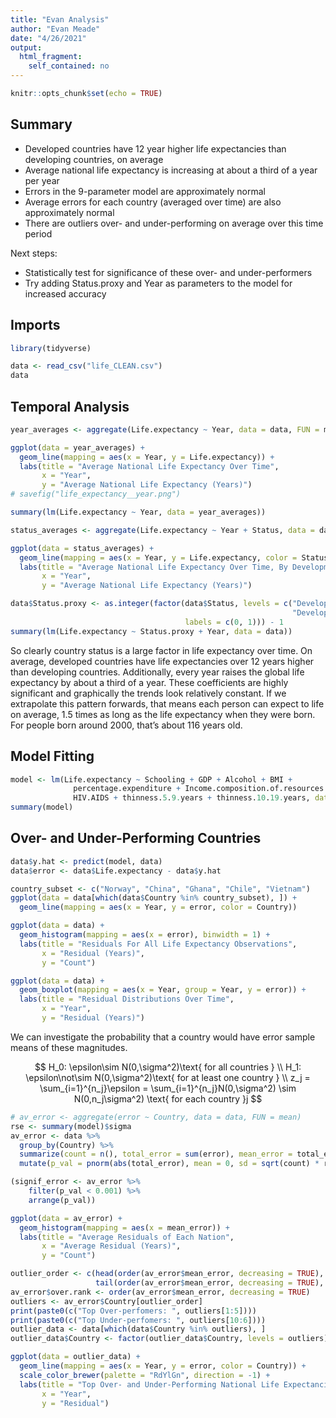 ```yaml
---
title: "Evan Analysis"
author: "Evan Meade"
date: "4/26/2021"
output:
  html_fragment:
    self_contained: no
---
```


```r
knitr::opts_chunk$set(echo = TRUE)
```

## Summary

* Developed countries have 12 year higher life expectancies than developing countries, on average
* Average national life expectancy is increasing at about a third of a year per year 
* Errors in the 9-parameter model are approximately normal
* Average errors for each country (averaged over time) are also approximately normal
* There are outliers over- and under-performing on average over this time period

Next steps:

* Statistically test for significance of these over- and under-performers
* Try adding Status.proxy and Year as parameters to the model for increased accuracy

## Imports

```r
library(tidyverse)

data <- read_csv("life_CLEAN.csv")
data
```

## Temporal Analysis

```r
year_averages <- aggregate(Life.expectancy ~ Year, data = data, FUN = mean)

ggplot(data = year_averages) +
  geom_line(mapping = aes(x = Year, y = Life.expectancy)) +
  labs(title = "Average National Life Expectancy Over Time",
       x = "Year",
       y = "Average National Life Expectancy (Years)")
# savefig("life_expectancy__year.png")

summary(lm(Life.expectancy ~ Year, data = year_averages))
```

```r
status_averages <- aggregate(Life.expectancy ~ Year + Status, data = data, FUN = mean)

ggplot(data = status_averages) +
  geom_line(mapping = aes(x = Year, y = Life.expectancy, color = Status)) +
  labs(title = "Average National Life Expectancy Over Time, By Development Status",
       x = "Year",
       y = "Average National Life Expectancy (Years)")
```

```r
data$Status.proxy <- as.integer(factor(data$Status, levels = c("Developing",
                                                               "Developed"),
                                       labels = c(0, 1))) - 1
summary(lm(Life.expectancy ~ Status.proxy + Year, data = data))
```

So clearly country status is a large factor in life expectancy over time. On average, developed countries have life expectancies over 12 years higher than developing countries. Additionally, every year raises the global life expectancy by about a third of a year. These coefficients are highly significant and graphically the trends look relatively constant. If we extrapolate this pattern forwards, that means each person can expect to life on average, 1.5 times as long as the life expectancy when they were born. For people born around 2000, that's about 116 years old.

## Model Fitting

```r
model <- lm(Life.expectancy ~ Schooling + GDP + Alcohol + BMI +
              percentage.expenditure + Income.composition.of.resources +
              HIV.AIDS + thinness.5.9.years + thinness.10.19.years, data = data)
summary(model)
```

## Over- and Under-Performing Countries

```r
data$y.hat <- predict(model, data)
data$error <- data$Life.expectancy - data$y.hat

country_subset <- c("Norway", "China", "Ghana", "Chile", "Vietnam")
ggplot(data = data[which(data$Country %in% country_subset), ]) +
  geom_line(mapping = aes(x = Year, y = error, color = Country))
```

```r
ggplot(data = data) +
  geom_histogram(mapping = aes(x = error), binwidth = 1) +
  labs(title = "Residuals For All Life Expectancy Observations",
       x = "Residual (Years)",
       y = "Count")

ggplot(data = data) +
  geom_boxplot(mapping = aes(x = Year, group = Year, y = error)) +
  labs(title = "Residual Distributions Over Time",
       x = "Year",
       y = "Residual (Years)")
```

We can investigate the probability that a country would have error sample means of these magnitudes.

$$
H_0: \epsilon\sim N(0,\sigma^2)\text{ for all countries }
\\
H_1: \epsilon\not\sim N(0,\sigma^2)\text{ for at least one country }
\\
z_j = \sum_{i=1}^{n_j}\epsilon = \sum_{i=1}^{n_j}N(0,\sigma^2) \sim N(0,n_j\sigma^2) \text{ for each country }j
$$

```r
# av_error <- aggregate(error ~ Country, data = data, FUN = mean)
rse <- summary(model)$sigma
av_error <- data %>%
  group_by(Country) %>%
  summarize(count = n(), total_error = sum(error), mean_error = total_error / count) %>%
  mutate(p_val = pnorm(abs(total_error), mean = 0, sd = sqrt(count) * rse, lower.tail = FALSE))

(signif_error <- av_error %>%
    filter(p_val < 0.001) %>%
    arrange(p_val))

ggplot(data = av_error) +
  geom_histogram(mapping = aes(x = mean_error)) +
  labs(title = "Average Residuals of Each Nation",
       x = "Average Residual (Years)",
       y = "Count")
```

```r
outlier_order <- c(head(order(av_error$mean_error, decreasing = TRUE), 5),
                   tail(order(av_error$mean_error, decreasing = TRUE), 5))
av_error$over.rank <- order(av_error$mean_error, decreasing = TRUE)
outliers <- av_error$Country[outlier_order]
print(paste0(c("Top Over-perfomers: ", outliers[1:5])))
print(paste0(c("Top Under-perfomers: ", outliers[10:6])))
outlier_data <- data[which(data$Country %in% outliers), ]
outlier_data$Country <- factor(outlier_data$Country, levels = outliers)

ggplot(data = outlier_data) +
  geom_line(mapping = aes(x = Year, y = error, color = Country)) +
  scale_color_brewer(palette = "RdYlGn", direction = -1) +
  labs(title = "Top Over- and Under-Performing National Life Expectancies",
       x = "Year",
       y = "Residual")
```

```r

```









